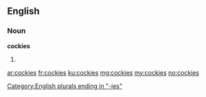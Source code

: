 ==English==

===Noun===
'''cockies'''

# {{plural of|cocky}}

[[Category:English plurals ending in "-ies"]]

[[ar:cockies]]
[[fr:cockies]]
[[ku:cockies]]
[[mg:cockies]]
[[my:cockies]]
[[no:cockies]]